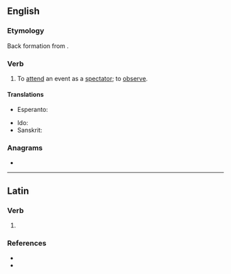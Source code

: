 ==English==

===Etymology===
Back formation from {{m|en|spectator}}.

===Verb===
{{en-verb}}

# {{lb|en|ambitransitive}} To [[attend]] an event as a [[spectator]]; to [[observe]].

====Translations====
{{trans-top|attend an event as a spectator}}
* Esperanto: {{t+|eo|spekti}}
{{trans-mid}}
* Ido: {{t+|io|spektar}}
* Sanskrit: {{t+|sa|पश्यति}}
{{trans-bottom}}

===Anagrams===
* {{anagrams|en|a=aceepstt|pectates}}

----

==Latin==

===Verb===
{{la-verb-form|spectāte}}

# {{inflection of|la|spectō||2|p|pres|actv|impr}}

===References===
* {{R:L&S}}
* {{R:Gaffiot}}